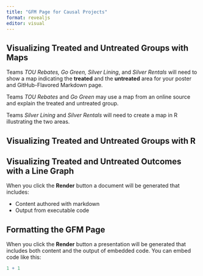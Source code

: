 ```yaml
---
title: "GFM Page for Causal Projects"
format: revealjs
editor: visual
---
```


## Visualizing Treated and Untreated Groups with Maps

Teams *TOU Rebates, Go Green, Silver Lining*, and *Silver Rentals* will need to show a map indicating the **treated** and the **untreated** area for your poster and GitHub-Flavored Markdown page.

Teams *TOU Rebates* and *Go Green* may use a map from an online source and explain the treated and untreated group.

Teams *Silver Lining* and *Silver Rentals* will need to create a map in R illustrating the two areas.

## Visualizing Treated and Untreated Groups with R

## Visualizing Treated and Untreated Outcomes with a Line Graph

When you click the **Render** button a document will be generated that includes:

-   Content authored with markdown
-   Output from executable code

## Formatting the GFM Page

When you click the **Render** button a presentation will be generated that includes both content and the output of embedded code. You can embed code like this:

```r
1 + 1
```
